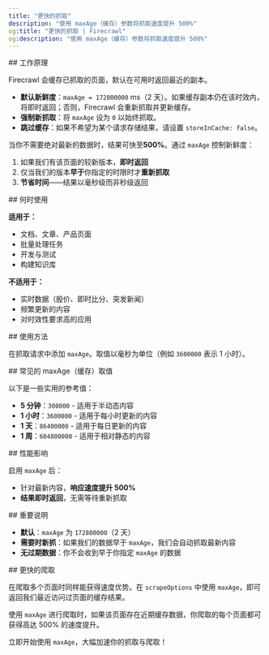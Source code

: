 ```yaml
---
title: "更快的抓取"
description: "使用 maxAge（缓存）参数将抓取速度提升 500%"
og:title: "更快的抓取 | Firecrawl"
og:description: "使用 maxAge（缓存）参数将抓取速度提升 500%"
---
```



<div id="how-it-works">
  ## 工作原理
</div>

Firecrawl 会缓存已抓取的页面，默认在可用时返回最近的副本。

- **默认新鲜度**：`maxAge = 172800000` ms（2 天）。如果缓存副本仍在该时效内，将即时返回；否则，Firecrawl 会重新抓取并更新缓存。
- **强制新抓取**：将 `maxAge` 设为 `0` 以始终抓取。
- **跳过缓存**：如果不希望为某个请求存储结果，请设置 `storeInCache: false`。

当你不需要绝对最新的数据时，结果可快至**500%**。通过 `maxAge` 控制新鲜度：

1. 如果我们有该页面的较新版本，**即时返回**
2. 仅当我们的版本**早于**你指定的时限时才**重新抓取**
3. **节省时间**——结果以毫秒级而非秒级返回

<div id="when-to-use-this">
  ## 何时使用
</div>

**适用于：**

- 文档、文章、产品页面
- 批量处理任务
- 开发与测试
- 构建知识库

**不适用于：**

- 实时数据（股价、即时比分、突发新闻）
- 频繁更新的内容
- 对时效性要求高的应用

<div id="usage">
  ## 使用方法
</div>

在抓取请求中添加 `maxAge`。取值以毫秒为单位（例如 `3600000` 表示 1 小时）。

<CodeGroup>

<FastScrapePython />

<FastScrapeNode />

</CodeGroup>

<div id="common-maxage-values">
  ## 常见的 maxAge（缓存）取值
</div>

以下是一些实用的参考值：

- **5 分钟**：`300000` - 适用于半动态内容
- **1 小时**：`3600000` - 适用于每小时更新的内容
- **1 天**：`86400000` - 适用于每日更新的内容
- **1 周**：`604800000` - 适用于相对静态的内容

<div id="performance-impact">
  ## 性能影响
</div>

启用 `maxAge` 后：

- 针对最新内容，**响应速度提升 500%**
- **结果即时返回**，无需等待重新抓取

<div id="important-notes">
  ## 重要说明
</div>

- **默认**：`maxAge` 为 `172800000`（2 天）
- **需要时新抓**：如果我们的数据早于 `maxAge`，我们会自动抓取最新内容
- **无过期数据**：你不会收到早于你指定 `maxAge` 的数据

<div id="faster-crawling">
  ## 更快的爬取
</div>

在爬取多个页面时同样能获得速度优势。在 `scrapeOptions` 中使用 `maxAge`，即可返回我们最近访问过页面的缓存结果。

<CodeGroup>

<FastCrawlPython />
<FastCrawlNode />
<FastCrawlCURL />

</CodeGroup>

使用 `maxAge` 进行爬取时，如果该页面存在近期缓存数据，你爬取的每个页面都可获得高达 500% 的速度提升。

立即开始使用 `maxAge`，大幅加速你的抓取与爬取！